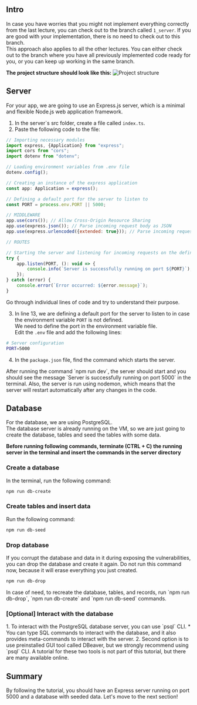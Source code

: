 
## Intro
In case you have worries that you might not implement everything correctly from the last lecture, you can check out to the branch called `1_server`. If you are good with your implementation, there is no need to check out to this branch. <br />
<Callout type="info" emoji="ℹ️">
This approach also applies to all the other lectures. You can either check out to the branch where you have all previously implemented code ready for you, or you can keep up working in the same branch.
</Callout>

**The project structure should look like this:**
<Image src="/webApp/1_structure.png" alt="Project structure" width={300} height={300}/>

## Server
For your app, we are going to use an Express.js server, which is a minimal and flexible Node.js web application framework. <br />
1. In the server\`s src folder, create a file called `index.ts`.
2. Paste the following code to the file:
```js filename="index.ts" copy showLineNumbers
// Importing necessary modules
import express, {Application} from "express";
import cors from "cors";
import dotenv from "dotenv";

// Loading environment variables from .env file
dotenv.config();

// Creating an instance of the express application
const app: Application = express();

// Defining a default port for the server to listen to
const PORT = process.env.PORT || 5000;

// MIDDLEWARE
app.use(cors()); // Allow Cross-Origin Resource Sharing
app.use(express.json()); // Parse incoming request body as JSON
app.use(express.urlencoded({extended: true})); // Parse incoming request body as URL-encoded data

// ROUTES

// Starting the server and listening for incoming requests on the defined port
try {
    app.listen(PORT, (): void => {
        console.info(`Server is successfully running on port ${PORT}`);
    });
} catch (error) {
    console.error(`Error occurred: ${error.message}`);
}
```
Go through individual lines of code and try to understand their purpose. <br />

3. In line 13, we are defining a default port for the server to listen to in case the environment variable `PORT` is not defined. <br />
We need to define the port in the environment variable file. <br />
Edit the `.env` file and add the following lines:
```bash copy
# Server configuration
PORT=5000
```

4. In the `package.json` file, find the command which starts the server.

<Callout emoji="💡">
After running the command `npm run dev`, the server should start and you should see the message `Server is successfully running on port 5000` in the terminal. Also, the server is run using nodemon, which means that the server will restart automatically after any changes in the code.
</Callout>

## Database

For the database, we are using PostgreSQL. <br />
The database server is already running on the VM, so we are just going to create the database, tables and seed the tables with some data. <br />

**Before running following commands, terminate (CTRL + C) the running server in the terminal and insert the commands in the server directory** <br />

### Create a database

In the terminal, run the following command:

```bash copy
npm run db-create
```

### Create tables and insert data

Run the following command:

```bash copy
npm run db-seed
```

### Drop database

If you corrupt the database and data in it during exposing the vulnerabilities, you can drop the database and create it
again.
<Callout type="warning" emoji="⚠️">
    Do not run this command now, because it will erase everything you just created.
</Callout>

```bash copy
npm run db-drop
```

<Callout type="info" emoji="ℹ️">
In case of need, to recreate the database, tables, and records, run `npm run db-drop`, `npm run db-create` and `npm run db-seed` commands.
</Callout>

### [Optional] Interact with the database

<Callout emoji="💡">
    1. To interact with the PostgreSQL database server, you can use `psql` CLI.
    * You can type SQL commands to interact with the database, and it also provides meta-commands to interact with the
    server.
    2. Second option is to use preinstalled GUI tool called DBeaver, but we strongly recommend using `psql` CLI.
    A tutorial for these two tools is not part of this tutorial, but there are many available online.
</Callout>

## Summary
By following the tutorial, you should have an Express server running on port 5000 and a database with seeded data. Let's move to the next section!

